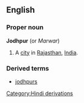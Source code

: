 ==English==
===Proper noun===
{{wikipedia}}
'''Jodhpur''' (or ''Marwar'')
#A [[city]] in [[Rajasthan]], [[India]].
===Derived terms===
*[[jodhpurs]]
[[Category:Hindi derivations]]